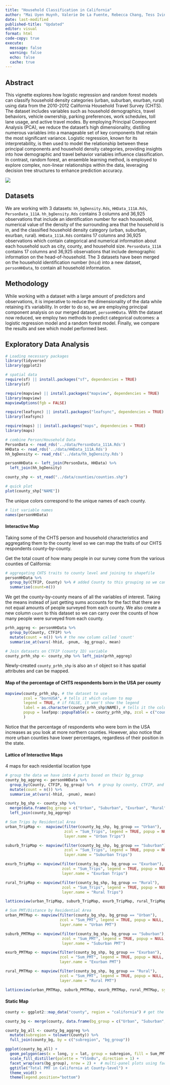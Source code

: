 ```yaml
---
title: "Household Classification in California"
author: "Mai Uyen Huynh, Valerie De La Fuente, Rebecca Chang, Tess Ivinjack, Shirley Wang"
date: last-modified
published-title: "Updated"
editor: visual
format: html
code-copy: true
execute:
  message: false
  warning: false
  echo: false
  cache: true
---
```


## Abstract

This vignette explores how logistic regression and random forest models can classify household density categories (urban, suburban, exurban, rural) using data from the 2010-2012 California Household Travel Survey (CHTS). The dataset includes variables such as household demographics, travel behaviors, vehicle ownership, parking preferences, work schedules, toll lane usage, and active travel modes. By employing Principal Component Analysis (PCA), we reduce the dataset's high dimensionality, distilling numerous variables into a manageable set of key components that retain the most significant variance. Logistic regression, known for its interpretability, is then used to model the relationship between these principal components and household density categories, providing insights into how demographic and travel behavior variables influence classification. In contrast, random forest, an ensemble learning method, is employed to explore complex, non-linear relationships within the data, leveraging decision tree structures to enhance prediction accuracy.

![](imgs/-1x-1.webp)

## Datasets

We are working with 3 datasets: `hh_bgDensity.Rds`, `HHData_111A.Rds`, `PersonData_111A`. `hh_bgDensity.Rds` contains 3 columns and 36,925 observations that include an identification number for each household, numerical value of the density of the surrounding area that the household is in, and the classified household density category (urban, suburban, exurban, rural). `HHData_111A.Rds` contains 17 columns and 36,925 observations which contain categorical and numerical information about each household such as city, county, and household size. `PersonData_111A` contains 17 columns and 36,925 observations that include demographic information on the head-of-household. The 3 datasets have been merged on the household identification number (`hhid`) into a new dataset, `personHHData`, to contain all household information.

## Methodology

While working with a dataset with a large amount of predictors and observations, it is imperative to reduce the dimensionality of the data while retaining it's variability. In order to do so, we are employing principal component analysis on our merged dataset, `personHHData`. With the dataset now reduced, we employ two methods to predict categorical outcomes: a logistic regression model and a random forest model. Finally, we compare the results and see which model performed best.

## Exploratory Data Analysis

```r
# Loading necessary packages
library(tidyverse)
library(ggplot2)

# spatial data
require(sf) || install.packages("sf", dependencies = TRUE)
library(sf)

require(mapview) || install.packages("mapview", dependencies = TRUE)
library(mapview)
mapviewOptions(fgb = FALSE)

require(leafsync) || install.packages("leafsync", dependencies = TRUE)
library(leafsync)

require(maps) || install.packages("maps", dependencies = TRUE)
library(maps)
```

```r
# combine Person/Household Data
PersonData <- read_rds('../data/PersonData_111A.Rds')
HHData <- read_rds('../data/HHData_111A.Rds')
hh_bgDensity <- read_rds('../data/hh_bgDensity.Rds')

personHHData <- left_join(PersonData, HHData) %>%
  left_join(hh_bgDensity)

county_shp <- st_read("../data/counties/counties.shp")
```

```r
# quick plot
plot(county_shp["NAME"])  
```

The unique colors correspond to the unique names of each county.

```r
# list variable names
names(personHHData)
```

#### Interactive Map

Taking some of the CHTS person and household characteristics and aggregating them to the county level so we can map the traits of our CHTS respondents county-by-county.

Get the total count of how many people in our survey come from the various counties of California:

```r
# aggregating CHTS traits to county level and joining to shapefile
personHHData %>% 
  group_by(CTFIP, County) %>% # added County to this grouping so we can see the county names
  summarise(count=n())
```

We get the county-by-county means of all the variables of interest. Taking the means instead of just getting sums accounts for the fact that there are not equal amounts of people surveyed from each county. We also create a new column `count` to this dataset so we can carry over the counts of how many people were surveyed from each county.

```r
prhh_aggreg <- personHHData %>% 
  group_by(County, CTFIP) %>%
  mutate(count = n()) %>% # the new column called 'count'
  summarise_at(vars(-hhid, -pnum, -bg_group), mean)
```

```r
# Join datasets on CTFIP (county ID) variable
county_prhh_shp <- county_shp %>% left_join(prhh_aggreg)
```

Newly-created `county_prhh_shp` is also an `sf` object so it has spatial attributes and can be mapped.

#### Map of the percentage of CHTS respondents born in the USA per county

```r
mapview(county_prhh_shp, # the dataset to use 
        zcol = "bornUSA", # tells it which column to map
        legend = TRUE, # if FALSE, it won't show the legend 
        label = as.character(county_prhh_shp$NAME), # tells it the column whose value you want to appear when you hover over a shape with your mouse
        popup = leafpop::popupTable(x = county_prhh_shp, zcol = c("count"))  # determines what is included in the popup window when you click on a shape
        )
```

Notice that the percentage of respondents who were born in the USA increases as you look at more northern counties. However, also notice that more urban counties have lower percentages, regardless of their position in the state.

#### Lattice of Interactive Maps

4 maps for each residential location type

```r
# group the data we have into 4 parts based on their bg_group
county_bg_aggreg <- personHHData %>% 
  group_by(County, CTFIP, bg_group) %>%  # group by county, CTFIP, and also bg_group
  mutate(count = n()) %>% 
  summarise_at(vars(-hhid, -pnum), mean)

county_bg_shp <- county_shp %>% 
  merge(data.frame(bg_group = c("Urban", "Suburban", "Exurban", "Rural"))) %>% 
  left_join(county_bg_aggreg)
```

```r
# Sum Trips by Residential Area
urban_TripMap <-  mapview(filter(county_bg_shp, bg_group == "Urban"),
                          zcol = "Sum_Trips", legend = TRUE, popup = NULL,
                          layer.name = "Urban Trips")

suburb_TripMap <- mapview(filter(county_bg_shp, bg_group == "Suburban"),
                          zcol = "Sum_Trips", legend = TRUE, popup = NULL,
                          layer.name = "Suburban Trips")

exurb_TripMap <- mapview(filter(county_bg_shp, bg_group == "Exurban"),
                         zcol = "Sum_Trips", legend = TRUE, popup = NULL,
                         layer.name = "Exurban Trips")

rural_TripMap <- mapview(filter(county_bg_shp, bg_group == "Rural"),
                         zcol = "Sum_Trips", legend = TRUE, popup = NULL,
                         layer.name = "Rural Trips")
```

```r
latticeview(urban_TripMap, suburb_TripMap, exurb_TripMap, rural_TripMap, sync = "all")
```

```r
# Sum PMT/Distance by Residential Area
urban_PMTMap <- mapview(filter(county_bg_shp, bg_group == "Urban"),
                        zcol = "Sum_PMT", legend = TRUE, popup = NULL,
                        layer.name = "Urban PMT")

suburb_PMTMap <- mapview(filter(county_bg_shp, bg_group == "Suburban"),
                         zcol = "Sum_PMT", legend = TRUE, popup = NULL,
                         layer.name = "Suburban PMT")

exurb_PMTMap <- mapview(filter(county_bg_shp, bg_group == "Exurban"),
                        zcol = "Sum_PMT", legend = TRUE, popup = NULL,
                        layer.name = "Exurban PMT")

rural_PMTMap <- mapview(filter(county_bg_shp, bg_group == "Rural"),
                        zcol = "Sum_PMT", legend = TRUE, popup = NULL,
                        layer.name = "Rural PMT")
```

```r
latticeview(urban_PMTMap, suburb_PMTMap, exurb_PMTMap, rural_PMTMap, sync = "all")
```

#### Static Map

```r
county <- ggplot2::map_data("county", region = "california") # get the CA county data

county_bg <- merge(county, data.frame(bg_group = c("Urban", "Suburban", "Exurban", "Rural")))

county_bg_all <- county_bg_aggreg %>% 
  mutate(subregion = tolower(County)) %>% 
  full_join(county_bg, by = c("subregion", "bg_group"))
```

```r
ggplot(county_bg_all) +
  geom_polygon(aes(x = long, y = lat, group = subregion, fill = Sum_PMT), colour = "white") +
  scale_fill_distiller(palette = "YlGnBu", direction = 1) +
  facet_wrap(vars(bg_group), nrow = 2) +  # multi-panel plots using facet_wrap(), plot in 2 rows
  ggtitle("Total PMT in California at County-level") + 
  theme_void() +
  theme(legend.position="bottom")
```
